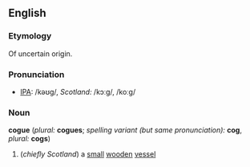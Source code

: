 ==English==
===Etymology===
Of uncertain origin.
===Pronunciation===
*[[IPA]]: /kəʊg/, ''Scotland:'' /kɔːg/, /koːg/
===Noun===
'''cogue''' (''plural:'' '''cogues'''; ''spelling variant (but same pronunciation):'' '''cog''', ''plural:'' '''cogs''')
#(''chiefly Scotland'') a [[small]] [[wooden]] [[vessel]]